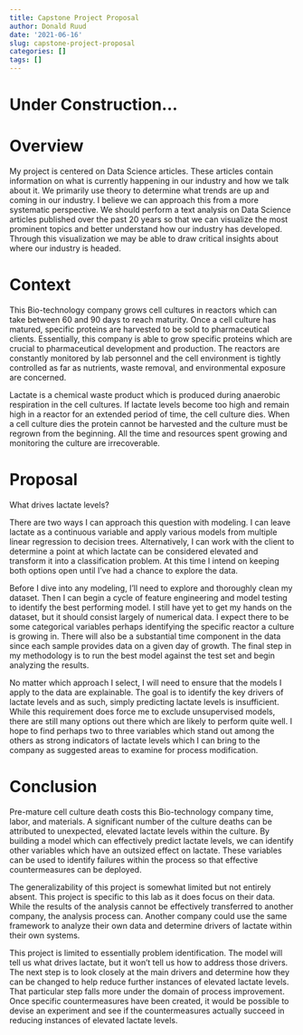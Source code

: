 ```yaml
---
title: Capstone Project Proposal
author: Donald Ruud
date: '2021-06-16'
slug: capstone-project-proposal
categories: []
tags: []
---
```


# Under Construction...


# Overview

My project is centered on Data Science articles. These articles contain information on what is currently happening in our industry and how we talk about it. We primarily use theory to determine what trends are up and coming in our industry. I believe we can approach this from a more systematic perspective. We should perform a text analysis on Data Science articles published over the past 20 years so that we can visualize the most prominent topics and better understand how our industry has developed. Through this visualization we may be able to draw critical insights about where our industry is headed.

# Context

This Bio-technology company grows cell cultures in reactors which can take between 60 and 90 days to reach maturity. Once a cell culture has matured, specific proteins are harvested to be sold to pharmaceutical clients. Essentially, this company is able to grow specific proteins which are crucial to pharmaceutical development and production. The reactors are constantly monitored by lab personnel and the cell environment is tightly controlled as far as nutrients, waste removal, and environmental exposure are concerned.

Lactate is a chemical waste product which is produced during anaerobic respiration in the cell cultures. If lactate levels become too high and remain high in a reactor for an extended period of time, the cell culture dies. When a cell culture dies the protein cannot be harvested and the culture must be regrown from the beginning. All the time and resources spent growing and monitoring the culture are irrecoverable.

# Proposal

What drives lactate levels?

There are two ways I can approach this question with modeling. I can leave lactate as a continuous variable and apply various models from multiple linear regression to decision trees. Alternatively, I can work with the client to determine a point at which lactate can be considered elevated and transform it into a classification problem. At this time I intend on keeping both options open until I've had a chance to explore the data.

Before I dive into any modeling, I'll need to explore and thoroughly clean my dataset. Then I can begin a cycle of feature engineering and model testing to identify the best performing model. I still have yet to get my hands on the dataset, but it should consist largely of numerical data. I expect there to be some categorical variables perhaps identifying the specific reactor a culture is growing in. There will also be a substantial time component in the data since each sample provides data on a given day of growth. The final step in my methodology is to run the best model against the test set and begin analyzing the results.

No matter which approach I select, I will need to ensure that the models I apply to the data are explainable. The goal is to identify the key drivers of lactate levels and as such, simply predicting lactate levels is insufficient. While this requirement does force me to exclude unsupervised models, there are still many options out there which are likely to perform quite well. I hope to find perhaps two to three variables which stand out among the others as strong indicators of lactate levels which I can bring to the company as suggested areas to examine for process modification.

# Conclusion

Pre-mature cell culture death costs this Bio-technology company time, labor, and materials. A significant number of the culture deaths can be attributed to unexpected, elevated lactate levels within the culture. By building a model which can effectively predict lactate levels, we can identify other variables which have an outsized effect on lactate. These variables can be used to identify failures within the process so that effective countermeasures can be deployed.

The generalizability of this project is somewhat limited but not entirely absent. This project is specific to this lab as it does focus on their data. While the results of the analysis cannot be effectively transferred to another company, the analysis process can. Another company could use the same framework to analyze their own data and determine drivers of lactate within their own systems.

This project is limited to essentially problem identification. The model will tell us what drives lactate, but it won't tell us how to address those drivers. The next step is to look closely at the main drivers and determine how they can be changed to help reduce further instances of elevated lactate levels. That particular step falls more under the domain of process improvement. Once specific countermeasures have been created, it would be possible to devise an experiment and see if the countermeasures actually succeed in reducing instances of elevated lactate levels.